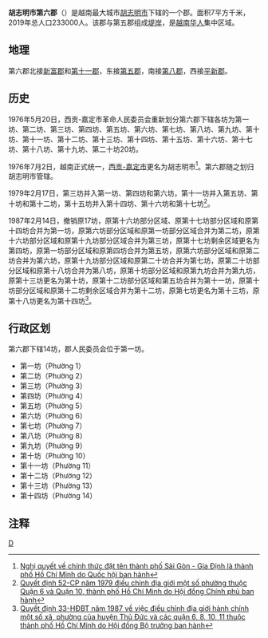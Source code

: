 {{Infobox Settlement
|name                   = 第六郡
|settlement_type        = 郡
|official_name          = 
|other_name             = 
|native_name            = {{lang|vi|Quận 6}}
|nickname               = 
|motto                  = 
|image_skyline          = HCMC Binh Tay.jpg
|imagesize              = 
|image_caption          = 
|image_flag             = 
|flag_size              = 
|image_seal             = 
|seal_size              = 
|image_shield           = 
|shield_size            = 
|image_blank_emblem     = 
|blank_emblem_size      = 
|image_map              = {{Infobox mapframe|frame-width=250|zoom=12}}
|mapsize                = 
|map_caption            = 
|image_map1             = VN-F-HC-Q6 position in metropolitan area.png
|mapsize1               = 
|map_caption1           = 第六郡在胡志明市的位置
|pushpin_map            = Vietnam
|pushpin_label_position = bottom
|pushpin_map_caption    = 第六郡在越南的位置
|pushpin_map1           = 
|pushpin_label_position1= 
|pushpin_map_caption1   = 
|subdivision_type       = [[国家|国家]]
|subdivision_name       = {{flag|Vietnam}}
|subdivision_type1      = [[越南行政区划|直辖市]]
|subdivision_name1      = [[胡志明市|胡志明市]]
|subdivision_type2      = 行政区划
|subdivision_name2      = 14坊
|subdivision_type3      = 
|subdivision_name3      = 
|seat_type              = 
|seat                   = 
|government_type        = 
|leader_title           = 
|leader_name            = 
|leader_title1          = 
|leader_name1           = 
|established_title      = 
|established_date       = 
|area_magnitude         = 
|unit_pref              = 
|area_footnotes         = 
|area_total_km2         = 7
|area_land_km2          = 
|area_water_km2         = 
|area_water_percent     = 
|area_urban_km2         = 
|area_metro_km2         = 
|population_as_of       = 2019年
|population_footnotes   = 
|population_note        = 
|population_total       = 233000
|population_density_km2 = auto
|population_metro             = 
|population_density_metro_km2 = 
|population_urban             = 
|population_density_urban_km2 = 
|timezone               = [[越南标准时间|越南标准时间]]
|utc_offset             = +7
|elevation_footnotes    = 
|elevation_m            = 
|coor_type              = 
|coordinates            = 
|postal_code_type       = 
|postal_code            = 
|area_code              = 
|website                = [http://www.quan6.hochiminhcity.gov.vn 胡志明市第六郡电子信息门户网站]
|footnotes              = 
}}
'''胡志明市第六郡'''（{{lang-vi|Quận 6}}）是越南最大城市[[胡志明市|胡志明市]]下辖的一个郡。面积7平方千米，2019年总人口233000人。该郡与第五郡组成[[堤岸|堤岸]]，是[[越南华人|越南华人]]集中区域。

==地理==
第六郡北接[[新富郡|新富郡]]和[[胡志明市第十一郡|第十一郡]]，东接[[胡志明市第五郡|第五郡]]，南接[[胡志明市第八郡|第八郡]]，西接[[平新郡|平新郡]]。

==历史==
1976年5月20日，西贡-嘉定市革命人民委员会重新划分第六郡下辖各坊为第一坊、第二坊、第三坊、第四坊、第五坊、第六坊、第七坊、第八坊、第九坊、第十坊、第十一坊、第十二坊、第十三坊、第十四坊、第十五坊、第十六坊、第十七坊、第十八坊、第十九坊、第二十坊20坊。

1976年7月2日，越南正式统一，[[西贡-嘉定市|西贡-嘉定市]]更名为胡志明市<ref>[https://thuvienphapluat.vn/van-ban/Bo-may-hanh-chinh/Nghi-quyet-chinh-thuc-dat-ten-thanh-pho-Sai-Gon-Gia-Dinh-la-thanh-pho-Ho-Chi-Minh/42737/noi-dung.aspx Nghị quyết về chính thức đặt tên thành phố Sài Gòn - Gia Định là thành phố Hồ Chí Minh do Quốc hội ban hành]</ref>。第六郡随之划归胡志明市管辖。

1979年2月17日，第三坊并入第一坊、第四坊和第六坊，第十一坊并入第五坊、第十坊和第十二坊，第十五坊并入第十四坊、第十六坊和第十七坊<ref>[https://thuvienphapluat.vn/van-ban/Bo-may-hanh-chinh/Quyet-dinh-52-CP-dieu-chinh-dia-gioi-phuong-thuoc-Quan-6-10-thanh-pho-Ho-Chi-Minh/58087/noi-dung.aspx Quyết định 52-CP năm 1979 điều chỉnh địa giới một số phường thuộc Quận 6 và Quận 10, thành phố Hồ Chí Minh do Hội đồng Chính phủ ban hành]</ref>。

1987年2月14日，撤销原17坊，原第十六坊部分区域、原第十七坊部分区域和原第十四坊合并为第一坊，原第六坊部分区域和原第一坊部分区域合并为第二坊，原第十六坊部分区域和原第十九坊部分区域合并为第三坊，原第十七坊剩余区域更名为第四坊，原第一坊部分区域和原第四坊合并为第五坊，原第六坊部分区域和原第二坊合并为第六坊，原第十九坊部分区域和原第二十坊合并为第七坊，原第二十坊部分区域和原第十八坊合并为第八坊，原第十坊部分区域和原第九坊合并为第九坊，原第十三坊更名为第十坊，原第十二坊部分区域和第五坊合并为第十一坊，原第十坊部分区域和原第十二坊剩余区域合并为第十二坊，原第七坊更名为第十三坊，原第十八坊更名为第十四坊<ref>[https://thuvienphapluat.vn/van-ban/Bo-may-hanh-chinh/Quyet-dinh-33-HDBT-dieu-chinh-dia-gioi-hanh-chinh-xa-phuong-cua-huyen-Thu-Duc-quan-6-8-10-11-thuoc-thanh-pho-Ho-Chi-Minh-37287.aspx Quyết định 33-HĐBT năm 1987 về việc điều chỉnh địa giới hành chính một số xã, phường của huyện Thủ Đức và các quận 6, 8, 10, 11 thuộc thành phố Hồ Chí Minh do Hội đồng Bộ trưởng ban hành]</ref>。

==行政区划==
第六郡下辖14坊，郡人民委员会位于第一坊。
*第一坊（Phường 1）
*第二坊（Phường 2）
*第三坊（Phường 3）
*第四坊（Phường 4）
*第五坊（Phường 5）
*第六坊（Phường 6）
*第七坊（Phường 7）
*第八坊（Phường 8）
*第九坊（Phường 9）
*第十坊（Phường 10）
*第十一坊（Phường 11）
*第十二坊（Phường 12）
*第十三坊（Phường 13）
*第十四坊（Phường 14）

==注释==
{{reflist}}
{{胡志明市行政区划}}
{{越南东南部之县市镇区域划分}}
[[Category:胡志明市郡份|D]]